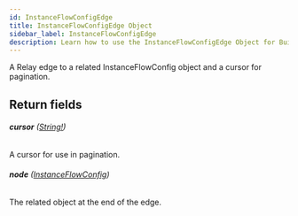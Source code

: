```yaml
---
id: InstanceFlowConfigEdge
title: InstanceFlowConfigEdge Object
sidebar_label: InstanceFlowConfigEdge
description: Learn how to use the InstanceFlowConfigEdge Object for Builder's API.
---
```


A Relay edge to a related InstanceFlowConfig object and a cursor for pagination.

## Return fields

###### <b>cursor</b> ([String!](/docs/composer/builder/api/schema/scalar/String.mdx))

A cursor for use in pagination.

###### <b>node</b> ([InstanceFlowConfig](/docs/composer/builder/api/schema/object/InstanceFlowConfig.mdx))

The related object at the end of the edge.

